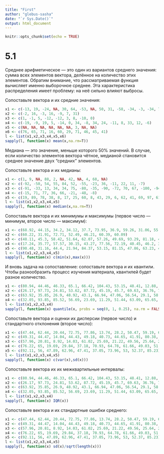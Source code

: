 ```yaml
---
title: "First"
author: "glebus-sasha"
date: "`r Sys.Date()`"
output: html_document
---
```


```r
knitr::opts_chunk$set(echo = TRUE)
```

# 5.1
Среднее арифметическое — это один из вариантов среднего значения: сумма всех элементов вектора, делённое на количество этих элементов. Обратим внимание, что рассматриваемая функция вычисляет именно выборочное среднее. Эта характеристика распределения имеет проблему: на неё сильно влияют выбросы.

Сопоставьте вектора и их средние значения:
```r
x1 <- c(-13, 19, -24, NA, 30, 64, -53, NA, 50, 31, -58, -34, -3, -34, 77)
x2 <- c(-2, 16, -3, 16, -9, 7, 31)
x3 <- c(1, -1, 5, -12, -12, 3, 8, -10, 0)
x4 <- c(-19, -9, 19, 5, -14, 0, 34, -8, 34, 24, -11, 8, 33, 12, -6)
x5 <- c(NA, NA, NA, NA, NA, NA, 3, NA, NA)
x6 <- c(76, 65, 71, 16, 60, 29, 71, 46, 45, 41)
l <- list(x1,x2,x3,x4,x5,x6)
sapply(l, function(x) mean(x,na.rm=T))
```
Медиана — это значение, меньше которого 50% значений. В случае, если количество элементов вектора чётное, медианой становится среднее значение двух "средних" элементов. 

Сопоставьте вектора и их медианы:

```r
x1 <- c(1, 9, NA, 88, 2, NA, 42, NA, 4, 68, NA)
x2 <- c(-92, -50, 54, 55, 84, 52, -55, -23, 36, -11, 22, 11, -7)
x3 <- c(-91, -33, 13, 34, 34, 75, -80, -35, -90, -72, 70, 67, -100, -94, -18)
x4 <- c(-15, 71, 77, 36, 66, -21, -48, -8)
x5 <- c(19, 89, 78, 38, 8, 17, 25, 60, 8, 43, 29, 6, 62, 41, 69, 97, 61, 83, 25, 24)
l <- list(x1,x2,x3,x4,x5)
sapply(l, function(x) median(x,na.rm=T))
```
Сопоставьте вектора и их минимумы и максимумы (первое число — минимум, второе число — максимум):
```r
x1 <- c(68.92, 44.15, 34.2, 34.12, 37.7, 73.95, 36.9, 59.26, 31.06, 55.79, 73.92, 68.04, 53.73, 90.7, 39.66)
x2 <- c(60.22, 31.91, 72.71, 52.49, 46.21, 60.39, 60.09)
x3 <- c(48.11, 45.3, 58.42, 51.64, 62.07, 57.26, 49.69, 93.29, 81.18, 44.78, 55.1, 76.74, 58.08)
x4 <- c(17.24, 35.77, 57.57, 30.15, 43.27, 77.56, 72.19, 40.45, 46.2, 39.92)
x5 <- c(90.48, 31.16, 44.4, 21.94, 84.37, 53.15, 81.15, 47.86, 63.23, 46.75, 102.73)
l <- list(x1,x2,x3,x4,x5)
sapply(l, function(x) c(min(x),max(x)))
```
И вновь задача на сопоставление: сопоставьте вектора и их квантили. Чтобы разнообразить процесс изучения материала, квантилей будет разное количество.

```r
x1 <- c(80.94, 44.46, 46.33, 65.1, 66.42, 104.43, 53.15, 48.41, 12.88, 51.1, 43.03, 40.3, 33.71, 55.1, 22.17)
x2 <- c(26.17, 97.73, 24.81, 53.62, 87.72, 45.19, 45.7, 69.63, 36.76, 7.17)
x3 <- c(63.92, 35.85, 26.9, 48.92, 43.1, 66.94, 47.06, 56.54, 29.1, 58.88)
x4 <- c(32.05, 93.85, 85.52, 56.69, 23.69, 11.29, 51.44, 63.09, 65.65, 35.73, 60.15, 30.93, -4.2)
l <- list(x1,x2,x3,x4)
sapply(l, function(x) quantile(x, probs = seq(0, 1, 0.25), na.rm = FALSE, names = TRUE, type = 7))
```
Сопоставьте вектора и оценки их дисперсии (первое число) и стандартного отклонения (второе число):
```r
x1 <- c(47.44, 62.44, 20.44, 72.75, 77.86, 13.74, 28.2, 50.47, 59.19, 69.04)
x2 <- c(49.31, 44.47, 14.04, 44.43, 49.18, 40.73, 44.65, 41.91, 80.38, 80.09)
x3 <- c(57.96, 20.81, 8.92, 14.03, 61.02, 25.69, 21.22, 49.56, 25.64, 28.31)
x4 <- c(76.22, 65, 19.69, 29.84, 37.18, 70.93, 64.78, 61.66, 49.03, 51.56)
x5 <- c(92.11, 56, 47.89, 62.96, 47.41, 37.05, 73.96, 53, 52.37, 85.23)
l <- list(x1,x2,x3,x4,x5)
sapply(l, function(x) c(var(x),sd(x)))
```
Сопоставьте вектора их их межквартильные интервалы:
```r
x1 <- c(80.94, 44.46, 46.33, 65.1, 66.42, 104.43, 53.15, 48.41, 12.88, 51.1, 43.03, 40.3, 33.71, 55.1, 22.17)
x2 <- c(26.17, 97.73, 24.81, 53.62, 87.72, 45.19, 45.7, 69.63, 36.76, 7.17)
x3 <- c(63.92, 35.85, 26.9, 48.92, 43.1, 66.94, 47.06, 56.54, 29.1, 58.88)
x4 <- c(32.05, 93.85, 85.52, 56.69, 23.69, 11.29, 51.44, 63.09, 65.65, 35.73, 60.15, 30.93, -4.2)
l <- list(x1,x2,x3,x4)
sapply(l, function(x) IQR(x))
```
Сопоставьте вектора и их стандартные ошибки среднего:
```r
x1 <- c(47.44, 62.44, 20.44, 72.75, 77.86, 13.74, 28.2, 50.47, 59.19, 69.04)
x2 <- c(49.31, 44.47, 14.04, 44.43, 49.18, 40.73, 44.65, 41.91, 80.38, 80.09)
x3 <- c(57.96, 20.81, 8.92, 14.03, 61.02, 25.69, 21.22, 49.56, 25.64, 28.31)
x4 <- c(76.22, 65, 19.69, 29.84, 37.18, 70.93, 64.78, 61.66, 49.03, 51.56)
x5 <- c(92.11, 56, 47.89, 62.96, 47.41, 37.05, 73.96, 53, 52.37, 85.23)
l <- list(x1,x2,x3,x4,x5)
sapply(l, function(x) sd(x)/sqrt(length(x)))
```

